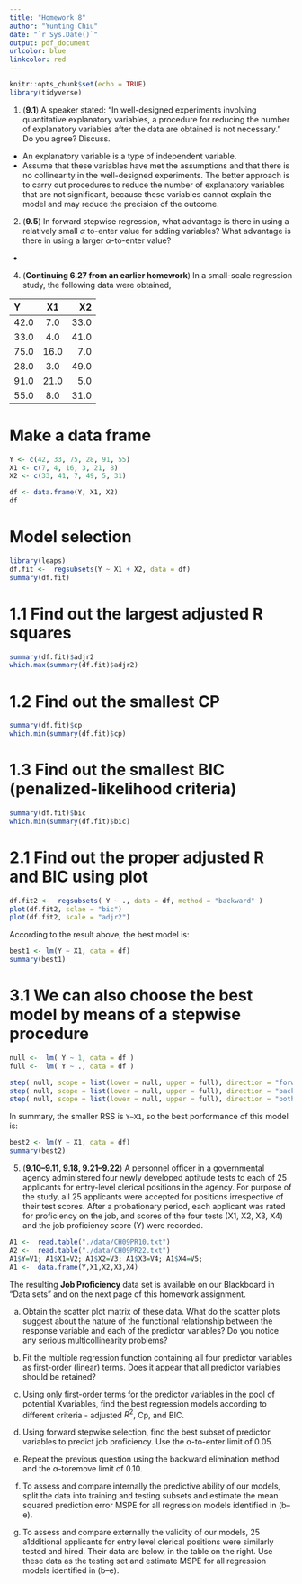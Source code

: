 ```yaml
---
title: "Homework 8"
author: "Yunting Chiu"
date: "`r Sys.Date()`"
output: pdf_document
urlcolor: blue
linkcolor: red
---
```


```r
knitr::opts_chunk$set(echo = TRUE)
library(tidyverse)
```
1. (**9.1**) A speaker stated: “In well-designed experiments involving quantitative explanatory variables, a procedure for reducing the number of explanatory variables after the data are obtained is not necessary.” Do you agree? Discuss.

- An explanatory variable is a type of independent variable.
- Assume that these variables have met the assumptions and that there is no collinearity in the well-designed experiments. The better approach is to carry out procedures to reduce the number of explanatory variables that are not significant, because these variables cannot explain the model and may reduce the precision of the outcome.

2. (**9.5**) In forward stepwise regression, what advantage is there in using a relatively small $\alpha$ to-enter value for adding variables? What advantage is there in using a larger $\alpha$-to-enter
value?

- 

4. (**Continuing 6.27 from an earlier homework**) In a small-scale regression study, the following
data were obtained,

|Y    |     X1   |    X2|
|:--------|:------:|--------:|
|42.0 |7.0| 33.0|
|33.0 |4.0 |41.0|
|75.0| 16.0| 7.0|
|28.0| 3.0| 49.0|
|91.0 |21.0 |5.0|
|55.0| 8.0 |31.0|

# Make a data frame
```r
Y <- c(42, 33, 75, 28, 91, 55)
X1 <- c(7, 4, 16, 3, 21, 8)
X2 <- c(33, 41, 7, 49, 5, 31)

df <- data.frame(Y, X1, X2)
df
```


# Model selection
```r
library(leaps)
df.fit <-  regsubsets(Y ~ X1 + X2, data = df)
summary(df.fit)
```

# 1.1 Find out the largest adjusted R squares

```r
summary(df.fit)$adjr2
which.max(summary(df.fit)$adjr2)
```

# 1.2 Find out the smallest CP
```r
summary(df.fit)$cp
which.min(summary(df.fit)$cp)
```

# 1.3 Find out the smallest BIC (penalized-likelihood criteria)
```r
summary(df.fit)$bic
which.min(summary(df.fit)$bic)
```

# 2.1 Find out the proper adjusted R and BIC using plot
```r
df.fit2 <-  regsubsets( Y ~ ., data = df, method = "backward" )
plot(df.fit2, sclae = "bic")
plot(df.fit2, scale = "adjr2")
```


According to the result above, the best model is:
```r
best1 <- lm(Y ~ X1, data = df)
summary(best1)
```

# 3.1 We can also choose the best model by means of a stepwise procedure
```r
null <-  lm( Y ~ 1, data = df )
full <-  lm( Y ~ ., data = df )

step( null, scope = list(lower = null, upper = full), direction = "forward" )
step( null, scope = list(lower = null, upper = full), direction = "backward" )
step( null, scope = list(lower = null, upper = full), direction = "both" )
```

In summary, the smaller RSS is `Y~X1`, so the best porformance of this model is:
```r
best2 <- lm(Y ~ X1, data = df)
summary(best2)
```

5. (**9.10–9.11, 9.18, 9.21–9.22**) A personnel officer in a governmental agency administered four newly developed aptitude tests to each of 25 applicants for entry-level clerical positions in the agency. For purpose of the study, all 25 applicants were accepted for positions irrespective of their test scores. After a probationary period, each applicant was rated for proficiency on the job, and scores of the four tests (X1, X2, X3, X4) and the job proficiency score (Y) were recorded.
```r
A1 <-  read.table("./data/CH09PR10.txt")
A2 <-  read.table("./data/CH09PR22.txt")
A1$Y=V1; A1$X1=V2; A1$X2=V3; A1$X3=V4; A1$X4=V5;
A1 <-  data.frame(Y,X1,X2,X3,X4)
```

The resulting **Job Proficiency** data set is available on our Blackboard in “Data sets” and on the next page of this homework assignment.

(a) Obtain the scatter plot matrix of these data. What do the scatter plots suggest about the nature of the functional relationship between the response variable and each of the predictor variables? Do you notice any serious multicollinearity problems?

(b) Fit the multiple regression function containing all four predictor variables as first-order (linear) terms. Does it appear that all predictor variables should be retained?

(c) Using only first-order terms for the predictor variables in the pool of potential Xvariables, find the best regression models according to different criteria - adjusted $R^2$, Cp, and BIC.

(d) Using forward stepwise selection, find the best subset of predictor variables to predict job proficiency. Use the α-to-enter limit of 0.05.

(e) Repeat the previous question using the backward elimination method and the α-toremove limit of 0.10.

(f) To assess and compare internally the predictive ability of our models, split the data into
training and testing subsets and estimate the mean squared prediction error MSPE for all regression models identified in (b–e).

(g) To assess and compare externally the validity of our models, 25 a1dditional applicants for entry level clerical positions were similarly tested and hired. Their data are below, in the table on the right. Use these data as the testing set and estimate MSPE for all regression models identified in (b–e).
